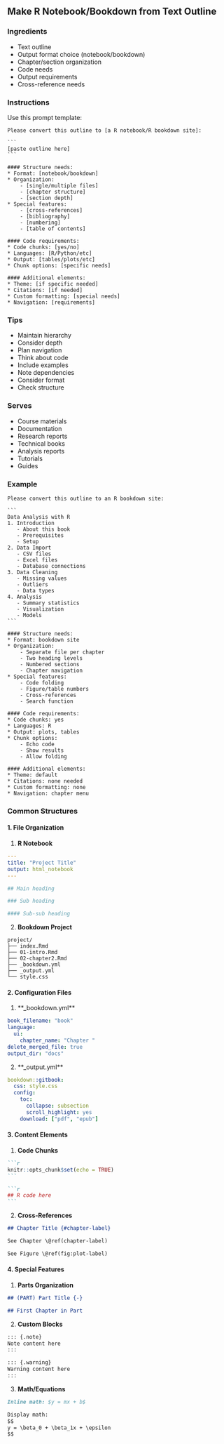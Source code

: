 
## Make R Notebook/Bookdown from Text Outline {#outline-to-r-doc}

### Ingredients

* Text outline
* Output format choice (notebook/bookdown)
* Chapter/section organization
* Code needs
* Output requirements
* Cross-reference needs

### Instructions

Use this prompt template:

````
Please convert this outline to [a R notebook/R bookdown site]:

```
[paste outline here]
```

#### Structure needs:
* Format: [notebook/bookdown]
* Organization:
    - [single/multiple files]
    - [chapter structure]
    - [section depth]
* Special features:
    - [cross-references]
    - [bibliography]
    - [numbering]
    - [table of contents]

#### Code requirements:
* Code chunks: [yes/no]
* Languages: [R/Python/etc]
* Output: [tables/plots/etc]
* Chunk options: [specific needs]

#### Additional elements:
* Theme: [if specific needed]
* Citations: [if needed]
* Custom formatting: [special needs]
* Navigation: [requirements]
````

### Tips

* Maintain hierarchy
* Consider depth
* Plan navigation
* Think about code
* Include examples
* Note dependencies
* Consider format
* Check structure

### Serves

* Course materials
* Documentation
* Research reports
* Technical books
* Analysis reports
* Tutorials
* Guides

### Example

````
Please convert this outline to an R bookdown site:

```
Data Analysis with R
1. Introduction
   - About this book
   - Prerequisites
   - Setup
2. Data Import
   - CSV files
   - Excel files
   - Database connections
3. Data Cleaning
   - Missing values
   - Outliers
   - Data types
4. Analysis
   - Summary statistics
   - Visualization
   - Models
```

#### Structure needs:
* Format: bookdown site
* Organization:
    - Separate file per chapter
    - Two heading levels
    - Numbered sections
    - Chapter navigation
* Special features:
    - Code folding
    - Figure/table numbers
    - Cross-references
    - Search function

#### Code requirements:
* Code chunks: yes
* Languages: R
* Output: plots, tables
* Chunk options:
    - Echo code
    - Show results
    - Allow folding

#### Additional elements:
* Theme: default
* Citations: none needed
* Custom formatting: none
* Navigation: chapter menu
````

### Common Structures

#### 1. File Organization

1. **R Notebook**
```yaml
---
title: "Project Title"
output: html_notebook
---

## Main heading

### Sub heading

#### Sub-sub heading
```

2. **Bookdown Project**
```
project/
├── index.Rmd
├── 01-intro.Rmd
├── 02-chapter2.Rmd
├── _bookdown.yml
├── _output.yml
└── style.css
```

#### 2. Configuration Files

1. **_bookdown.yml**
```yaml
book_filename: "book"
language:
  ui:
    chapter_name: "Chapter "
delete_merged_file: true
output_dir: "docs"
```

2. **_output.yml**
```yaml
bookdown::gitbook:
  css: style.css
  config:
    toc:
      collapse: subsection
      scroll_highlight: yes
    download: ["pdf", "epub"]
```

#### 3. Content Elements

1. **Code Chunks**
````markdown
```r
knitr::opts_chunk$set(echo = TRUE)
```

```r
## R code here
```
````

2. **Cross-References**
```markdown
## Chapter Title {#chapter-label}

See Chapter \@ref(chapter-label)

See Figure \@ref(fig:plot-label)
```

#### 4. Special Features

1. **Parts Organization**
```markdown
## (PART) Part Title {-}

## First Chapter in Part
```

2. **Custom Blocks**
```markdown
::: {.note}
Note content here
:::

::: {.warning}
Warning content here
:::
```

3. **Math/Equations**
```markdown
Inline math: $y = mx + b$

Display math:
$$
y = \beta_0 + \beta_1x + \epsilon
$$
```

